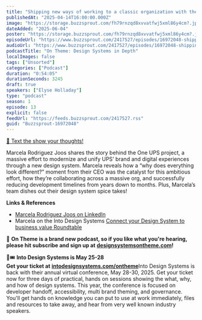 ```yaml
---
title: "Shipping new ways of working to a classic organization with the One UPS system, with Marcela Rodriguez Joos — #13"
publishedAt: "2025-04-14T16:00:00.000Z"
image: "https://storage.buzzsprout.com/fh79rnzqd8xvvatfwj5xml86y4cm?.jpg"
dateAdded: "2025-06-04"
poster: "https://storage.buzzsprout.com/fh79rnzqd8xvvatfwj5xml86y4cm?.jpg"
episodeUrl: "https://www.buzzsprout.com/2417527/episodes/16972048-shipping-new-ways-of-working-to-a-classic-organization-with-the-one-ups-system-with-marcela-rodriguez-joos-13.mp3"
audioUrl: "https://www.buzzsprout.com/2417527/episodes/16972048-shipping-new-ways-of-working-to-a-classic-organization-with-the-one-ups-system-with-marcela-rodriguez-joos-13.mp3"
podcastTitle: "On Theme: Design Systems in Depth"
localImages: false
tags: ["Unsorted"]
categories: ["Podcast"]
duration: "0:54:05"
durationSeconds: 3245
draft: true
speakers: ["Elyse Holladay"]
type: "podcast"
season: 1
episode: 13
explicit: false
feedUrl: "https://feeds.buzzsprout.com/2417527.rss"
guid: "Buzzsprout-16972048"
---
```

[📲 Text the show your thoughts!](https://www.buzzsprout.com/twilio/text_messages/2417527/open_sms)

Marcela Rodriguez Joos shares the story behind the One UPS project, a massive effort to modernize and unify UPS’ brand and digital experiences through a new design system. Marcela reveals how a “why does everything look different?” moment from their CEO was the catalyst for this ambitious effort, how they’re collaborating across a massive org, and successfully reducing development timelines from years down to months. Plus, Marcela’s team dishes out their design system spice takes!

**Links & References**

-   [Marcela Rodriguez Joos on LinkedIn](https://www.linkedin.com/in/roisy/)
-   Marcela on the Into Design Systems [Connect your Design System to business value Roundtable](https://www.youtube.com/watch?v=oqr_u1FeoNA&t=840s)

💖 **On Theme is a brand new podcast, so if you like what you're hearing, please hit subscribe and sign up at** [**designsystemsontheme.com**](http://designsystemsontheme.com/)**!**

🎨🎟️ **Into Design Systems is May 25-28  
Get your ticket at** [**intodesignsystems.com/ontheme**](http://intodesignsystems.com/ontheme)Into Design Systems is back with their annual virtual conference, May 28-30, 2025. Get your ticket now for three days of practical, hands on sessions showing the what, why, and how of design systems. This year, the conference is focused on developer handoff, accessibility, multi brand theming, and governance. You'll get hands on knowledge you can put to use at work immediately, files and resources to take away, and hear from very well known industry speakers.
